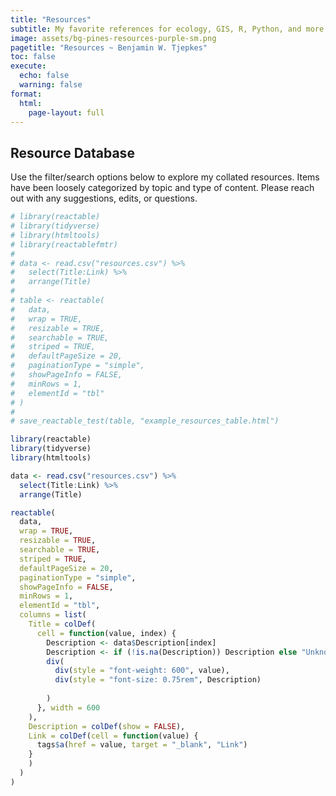 ---
title: "Resources"
subtitle: My favorite references for ecology, GIS, R, Python, and more.
image: assets/bg-pines-resources-purple-sm.png
pagetitle: "Resources ~ Benjamin W. Tjepkes"
toc: false
execute:
  echo: false
  warning: false
format:
  html:
    page-layout: full
---

## Resource Database

Use the filter/search options below to explore my collated resources. Items have been loosely categorized by topic and type of content. Please reach out with any suggestions, edits, or questions.

```{r}
# library(reactable)
# library(tidyverse)
# library(htmltools)
# library(reactablefmtr)
# 
# data <- read.csv("resources.csv") %>% 
#   select(Title:Link) %>% 
#   arrange(Title)
# 
# table <- reactable(
#   data,
#   wrap = TRUE,
#   resizable = TRUE,
#   searchable = TRUE,
#   striped = TRUE,
#   defaultPageSize = 20,
#   paginationType = "simple",
#   showPageInfo = FALSE,
#   minRows = 1,
#   elementId = "tbl"
# )
# 
# save_reactable_test(table, "example_resources_table.html")

```

```{r}
library(reactable)
library(tidyverse)
library(htmltools)

data <- read.csv("resources.csv") %>% 
  select(Title:Link) %>% 
  arrange(Title)

reactable(
  data,
  wrap = TRUE,
  resizable = TRUE,
  searchable = TRUE,
  striped = TRUE,
  defaultPageSize = 20,
  paginationType = "simple",
  showPageInfo = FALSE,
  minRows = 1,
  elementId = "tbl",
  columns = list(
    Title = colDef(
      cell = function(value, index) {
        Description <- data$Description[index]
        Description <- if (!is.na(Description)) Description else "Unknown"
        div(
          div(style = "font-weight: 600", value),
          div(style = "font-size: 0.75rem", Description)
          
        )
      }, width = 600
    ),
    Description = colDef(show = FALSE),
    Link = colDef(cell = function(value) {
      tags$a(href = value, target = "_blank", "Link")
    }
    )
  )
)
```

